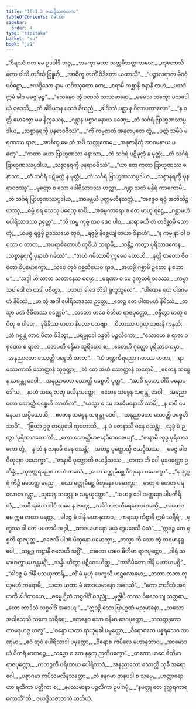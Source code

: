 ```yaml
---
title: "16.1.3 ဇယဒ္ဒိသဇာတက"
tableOfContents: false
sidebar:
  order: 4
type: "tipitaka"
basket: "su"
book: "ja1"
---
```



<DynamicBreadcrumb />

<Division number="64" book="ja1">

<Paragraph number="3321" type="verses" book="ja1">
_“စိရဿံ ဝတ မေ ဥဒပါဒိ အဇ္ဇ,_  
_ဘက္ခော မဟာ သတ္တမိဘတ္တကာလေ;_  
_ကုတောသိ ကော ဝါသိ တဒိင်္ဃ ဗြူဟိ,_  
_အာစိက္ခ ဇာတိံ ဝိဒိတော ယထာသိ”._  

</Paragraph>

</Division>
<Division number="65" book="ja1">

<Paragraph number="3322" type="verses" book="ja1">
_“ပဉ္စာလရာဇာ မိဂဝံ ပဝိဋ္ဌော,_  
_ဇယဒ္ဒိသော နာမ ယဒိဿုတော တေ;_  
_စရာမိ ကစ္ဆာနိ ဝနာနိ စာဟံ,_  
_ပသဒံ ဣမံ ခါဒ မမဇ္ဇ မုဉ္စ”._  

</Paragraph>

</Division>
<Division number="66" book="ja1">

<Paragraph number="3323" type="verses" book="ja1">
_“သေနေဝ တွံ ပဏသိ သဿမာနော,_  
_မမေသ ဘက္ခော ပသဒေါ ယံ ဝဒေသိ;_  
_တံ ခါဒိယာန ပသဒံ ဇိဃညံ,_  
_ခါဒိဿံ ပစ္ဆာ န ဝိလာပကာလော”._  

</Paragraph>

</Division>
<Division number="67" book="ja1">

<Paragraph number="3324" type="verses" book="ja1">
_“န စတ္ထိ မောက္ခော မမ နိက္ကယေန,_  
_ဂန္တွာန ပစ္စာဂမနာယ ပဏှေ;_  
_တံ သင်္ဂရံ ဗြာဟ္မဏဿပ္ပဒါယ,_  
_သစ္စာနုရက္ခီ ပုနရာဝဇိဿံ”._  

</Paragraph>

</Division>
<Division number="68" book="ja1">

<Paragraph number="3325" type="verses" book="ja1">
_“ကိံ ကမ္မဇာတံ အနုတပ္ပတေ တွံ,_  
_ပတ္တံ သမီပံ မရဏဿ ရာဇ;_  
_အာစိက္ခ မေ တံ အပိ သက္ကုဏေမု,_  
_အနုဇာနိတုံ အာဂမနာယ ပဏှေ”._  

</Paragraph>

</Division>
<Division number="69" book="ja1">

<Paragraph number="3326" type="verses" book="ja1">
_“ကတာ မယာ ဗြာဟ္မဏဿ ဓနာသာ,_  
_တံ သင်္ဂရံ ပဋိမုက္ကံ န မုတ္တံ;_  
_တံ သင်္ဂရံ ဗြာဟ္မဏဿပ္ပဒါယ,_  
_သစ္စာနုရက္ခီ ပုနရာဝဇိဿံ”._  

</Paragraph>

</Division>
<Division number="70" book="ja1">

<Paragraph number="3327" type="verses" book="ja1">
_“ယာ တေ ကတာ ဗြာဟ္မဏဿ ဓနာသာ,_  
_တံ သင်္ဂရံ ပဋိမုက္ကံ န မုတ္တံ;_  
_တံ သင်္ဂရံ ဗြာဟ္မဏဿပ္ပဒါယ,_  
_သစ္စာနုရက္ခီ ပုနရာဝဇဿု”._  

</Paragraph>

</Division>
<Division number="71" book="ja1">

<Paragraph number="3328" type="verses" book="ja1">
_မုတ္တော စ သော ပေါရိသာဒဿ ဟတ္ထာ,_  
_ဂန္တွာ သကံ မန္ဒိရံ ကာမကာမီ;_  
_တံ သင်္ဂရံ ဗြာဟ္မဏဿပ္ပဒါယ,_  
_အာမန္တယီ ပုတ္တမလီနသတ္တံ._  

</Paragraph>

</Division>
<Division number="72" book="ja1">

<Paragraph number="3329" type="verses" book="ja1">
_“အဇ္ဇေဝ ရဇ္ဇံ အဘိသိဉ္စယဿု,_  
_ဓမ္မံ စရ သေသု ပရေသု စာပိ;_  
_အဓမ္မကာရော စ တေ မာဟု ရဋ္ဌေ,_  
_ဂစ္ဆာမဟံ ပေါရိသာဒဿ ဉတ္တေ”._  

</Paragraph>

</Division>
<Division number="73" book="ja1">

<Paragraph number="3330" type="verses" book="ja1">
_“ကိံ ကမ္မ ကုဗ္ဗံ တဝ ဒေဝ ပါဝ,_  
_နာရာဓယီ တံ တဒိစ္ဆာမိ သောတုံ;_  
_ယမဇ္ဇ ရဇ္ဇမှိ ဥဒဿယေ တုဝံ,_  
_ရဇ္ဇမ္ပိ နိစ္ဆေယျံ တယာ ဝိနာဟံ”._  

</Paragraph>

</Division>
<Division number="74" book="ja1">

<Paragraph number="3331" type="verses" book="ja1">
_“န ကမ္မုနာ ဝါ ဝစသာ ဝ တာတ,_  
_အပရာဓိတောဟံ တုဝိယံ သရာမိ;_  
_သန္ဓိဉ္စ ကတွာ ပုရိသာဒကေန,_  
_သစ္စာနုရက္ခီ ပုနာဟံ ဂမိဿံ”._  

</Paragraph>

</Division>
<Division number="75" book="ja1">

<Paragraph number="3332" type="verses" book="ja1">
_“အဟံ ဂမိဿာမိ ဣဓေဝ ဟောဟိ,_  
_နတ္ထိ တတော ဇီဝတော ဝိပ္ပမောက္ခော;_  
_သစေ တုဝံ ဂစ္ဆသိယေဝ ရာဇ,_  
_အဟမ္ပိ ဂစ္ဆာမိ ဥဘော န ဟောမ”._  

</Paragraph>

</Division>
<Division number="76" book="ja1">

<Paragraph number="3333" type="verses" book="ja1">
_“အဒ္ဓါ ဟိ တာတ သတာနေသ ဓမ္မော,_  
_မရဏာ စ မေ ဒုက္ခတရံ တဒဿ;_  
_ကမ္မာသပါဒေါ တံ ယဒါ ပစိတွာ,_  
_ပသယှ ခါဒေ ဘိဒါ ရုက္ခသူလေ”._  

</Paragraph>

</Division>
<Division number="77" book="ja1">

<Paragraph number="3334" type="verses" book="ja1">
_“ပါဏေန တေ ပါဏမဟံ နိမိဿံ,_  
_မာ တွံ အဂါ ပေါရိသာဒဿ ဉတ္တေ;_  
_ဧတဉ္စ တေ ပါဏမဟံ နိမိဿံ,_  
_တသ္မာ မတံ ဇီဝိတဿ ဝဏ္ဏေမိ”._  

</Paragraph>

</Division>
<Division number="78" book="ja1">

<Paragraph number="3335" type="verses" book="ja1">
_တတော ဟဝေ ဓိတိမာ ရာဇပုတ္တော,_  
_ဝန္ဒိတွာ မာတု စ ပိတု စ ပါဒေ;_  
_ဒုခိနိဿ မာတာ နိပတာ ပထဗျာ,_  
_ပိတာဿ ပဂ္ဂယှ ဘုဇာနိ ကန္ဒတိ._  

</Paragraph>

</Division>
<Division number="79" book="ja1">

<Paragraph number="3336" type="verses" book="ja1">
_တံ ဂစ္ဆန္တံ တာဝ ပိတာ ဝိဒိတွာ,_  
_ပရမ္မုခေါ ဝန္ဒတိ ပဉ္ဇလီကော;_  
_“သောမော စ ရာဇာ ဝရုဏော စ ရာဇာ,_  
_ပဇာပတီ စန္ဒိမာ သူရိယော စ;_  
_ဧတေဟိ ဂုတ္တော ပုရိသာဒကမှာ,_  
_အနုညာတော သောတ္ထိ ပစ္စေဟိ တာတ”._  

</Paragraph>

</Division>
<Division number="80" book="ja1">

<Paragraph number="3337" type="verses" book="ja1">
_“ယံ ဒဏ္ဍကိရညော ဂတဿ မာတာ,_  
_ရာမဿကာသိ သောတ္ထာနံ သုဂုတ္တာ;_  
_တံ တေ အဟံ သောတ္ထာနံ ကရောမိ,_  
_ဧတေန သစ္စေန သရန္တု ဒေဝါ;_  
_အနုညာတော သောတ္ထိ ပစ္စေဟိ ပုတ္တ”._  

</Paragraph>

</Division>
<Division number="81" book="ja1">

<Paragraph number="3338" type="verses" book="ja1">
_“အာဝီ ရဟော ဝါပိ မနောပဒေါသံ,_  
_နာဟံ သရေ ဇာတု မလီနသတ္တေ;_  
_ဧတေန သစ္စေန သရန္တု ဒေဝါ,_  
_အနုညာတော သောတ္ထိ ပစ္စေဟိ ဘာတိက”._  

</Paragraph>

</Division>
<Division number="82" book="ja1">

<Paragraph number="3339" type="verses" book="ja1">
_“ယသ္မာ စ မေ အနဓိမနောသိ သာမိ,_  
_န စာပိ မေ မနသာ အပ္ပိယောသိ;_  
_ဧတေန သစ္စေန သရန္တု ဒေဝါ,_  
_အနုညာတော သောတ္ထိ ပစ္စေဟိ သာမိ”._  

</Paragraph>

</Division>
<Division number="83" book="ja1">

<Paragraph number="3340" type="verses" book="ja1">
_“ဗြဟာ ဥဇူ စာရုမုခေါ ကုတောသိ,_  
_န မံ ပဇာနာသိ ဝနေ ဝသန္တံ;_  
_လုဒ္ဒံ မံ ဉတွာ ‘ပုရိသာဒကော’တိ,_  
_ကော သောတ္ထိမာဇာနမိဓာဝဇေယျ”._  

</Paragraph>

</Division>
<Division number="84" book="ja1">

<Paragraph number="3341" type="verses" book="ja1">
_“ဇာနာမိ လုဒ္ဒ ပုရိသာဒကော တွံ,_  
_န တံ န ဇာနာမိ ဝနေ ဝသန္တံ;_  
_အဟဉ္စ ပုတ္တောသ္မိ ဇယဒ္ဒိသဿ,_  
_မမဇ္ဇ ခါဒ ပိတုနော ပမောက္ခာ”._  

</Paragraph>

</Division>
<Division number="85" book="ja1">

<Paragraph number="3342" type="verses" book="ja1">
_“ဇာနာမိ ပုတ္တောတိ ဇယဒ္ဒိသဿ,_  
_တထာ ဟိ ဝေါ မုခဝဏ္ဏော ဥဘိန္နံ;_  
_သုဒုက္ကရညေဝ ကတံ တဝေဒံ,_  
_ယော မတ္တုမိစ္ဆေ ပိတုနော ပမောက္ခာ”._  

</Paragraph>

</Division>
<Division number="86" book="ja1">

<Paragraph number="3343" type="verses" book="ja1">
_“န ဒုက္ကရံ ကိဉ္စိ မဟေတ္ထ မညေ,_  
_ယော မတ္တုမိစ္ဆေ ပိတုနော ပမောက္ခာ;_  
_မာတု စ ဟေတု ပရလောက ဂန္တွာ,_  
_သုခေန သဂ္ဂေန စ သမ္ပယုတ္တော”._  

</Paragraph>

</Division>
<Division number="87" book="ja1">

<Paragraph number="3344" type="verses" book="ja1">
_“အဟဉ္စ ခေါ အတ္တနော ပါပကိရိယံ,_  
_အာဝီ ရဟော ဝါပိ သရေ န ဇာတု;_  
_သင်္ခါတဇာတီမရဏောဟမသ္မိ,_  
_ယထေဝ မေ ဣဓ တထာ ပရတ္ထ._  

</Paragraph>

</Division>
<Division number="88" book="ja1">

<Paragraph number="3345" type="verses" book="ja1">
_ခါဒဇ္ဇ မံ ဒါနိ မဟာနုဘာဝ,_  
_ကရဿု ကိစ္စာနိ ဣမံ သရီရံ;_  
_ရုက္ခဿ ဝါ တေ ပပတာမိ အဂ္ဂါ,_  
_ဆာဒယမာနော မယှံ တွမဒေသိ မံသံ”._  

</Paragraph>

</Division>
<Division number="89" book="ja1">

<Paragraph number="3346" type="verses" book="ja1">
_“ဣဒဉ္စ တေ ရုစ္စတိ ရာဇပုတ္တ,_  
_စဇေသိ ပါဏံ ပိတုနော ပမောက္ခာ;_  
_တသ္မာ ဟိ သော တွံ တရမာနရူပေါ,_  
_သမ္ဘဉ္ဇ ကဋ္ဌာနိ ဇလေဟိ အဂ္ဂိံ”._  

</Paragraph>

</Division>
<Division number="90" book="ja1">

<Paragraph number="3347" type="verses" book="ja1">
_တတော ဟဝေ ဓိတိမာ ရာဇပုတ္တော,_  
_ဒါရုံ သမာဟတွာ မဟန္တမဂ္ဂိံ;_  
_သန္ဒီပယိတွာ ပဋိဝေဒယိတ္ထ,_  
_“အာဒီပိတော ဒါနိ မဟာယမဂ္ဂိ”._  

</Paragraph>

</Division>
<Division number="91" book="ja1">

<Paragraph number="3348" type="verses" book="ja1">
_“ခါဒဇ္ဇ မံ ဒါနိ ပသယှကာရိ,_  
_ကိံ မံ မုဟုံ ပေက္ခသိ ဟဋ္ဌလောမော;_  
_တထာ တထာ တုယှမဟံ ကရောမိ,_  
_ယထာ ယထာ မံ ဆာဒယမာနော အဒေသိ”._  

</Paragraph>

</Division>
<Division number="92" book="ja1">

<Paragraph number="3349" type="verses" book="ja1">
_“ကော တာဒိသံ အရဟတိ ခါဒိတာယေ,_  
_ဓမ္မေ ဌိတံ သစ္စဝါဒိံ ဝဒညုံ;_  
_မုဒ္ဓါပိ တဿ ဝိဖလေယျ သတ္တဓာ,_  
_ယော တာဒိသံ သစ္စဝါဒိံ အဒေယျ”._  

</Paragraph>

</Division>
<Division number="93" book="ja1">

<Paragraph number="3350" type="verses" book="ja1">
_“ဣဒဉှိ သော ဗြာဟ္မဏံ မညမာနော,_  
_သသော အဝါသေသိ သကေ သရီရေ;_  
_တေနေဝ သော စန္ဒိမာ ဒေဝပုတ္တော,_  
_သသတ္ထုတော ကာမဒုဟဇ္ဇ ယက္ခ”._  

</Paragraph>

</Division>
<Division number="94" book="ja1">

<Paragraph number="3351" type="verses" book="ja1">
_“စန္ဒော ယထာ ရာဟုမုခါ ပမုတ္တော,_  
_ဝိရောစတေ ပန္နရသေဝ ဘာဏုမာ;_  
_ဧဝံ တုဝံ ပေါရိသာဒါ ပမုတ္တော,_  
_ဝိရောစ ကပိလေ မဟာနုဘာဝ;_  
_အာမောဒယံ ပိတရံ မာတရဉ္စ,_  
_သဗ္ဗော စ တေ နန္ဒတု ဉာတိပက္ခော”._  

</Paragraph>

</Division>
<Division number="95" book="ja1">

<Paragraph number="3352" type="verses" book="ja1">
_တတော ဟဝေ ဓိတိမာ ရာဇပုတ္တော,_  
_ကတဉ္ဇလီ ပရိယာယ ပေါရိသာဒံ;_  
_အနုညာတော သောတ္ထိ သုခီ အရောဂေါ,_  
_ပစ္စာဂမာ ကပိလမလီနသတ္တော._  

</Paragraph>

</Division>
<Division number="96" book="ja1">

<Paragraph number="3353" type="verses" book="ja1">
_တံ နေဂမာ ဇာနပဒါ စ သဗ္ဗေ,_  
_ဟတ္ထာရောဟာ ရထိကာ ပတ္တိကာ စ;_  
_နမဿမာနာ ပဉ္ဇလိကာ ဥပါဂမုံ,_  
_“နမတ္ထု တေ ဒုက္ကရကာရကောသီ”တိ._  


</Paragraph>
</Division>

<Paragraph number="3354" type="center" book="ja1">
ဇယဒ္ဒိသဇာတကံ တတိယံ.
</Paragraph>